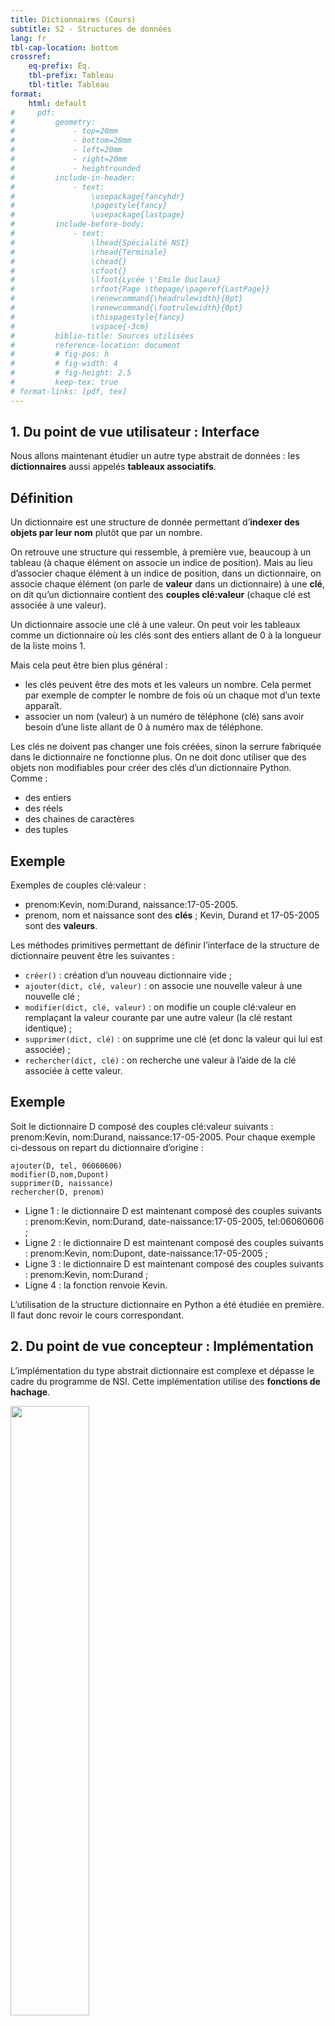 ```yaml
---
title: Dictionnaires (Cours)
subtitle: S2 - Structures de données
lang: fr
tbl-cap-location: bottom
crossref: 
    eq-prefix: Éq.
    tbl-prefix: Tableau
    tbl-title: Tableau
format:
    html: default
#     pdf: 
#         geometry:
#             - top=20mm
#             - bottom=20mm
#             - left=20mm
#             - right=20mm
#             - heightrounded
#         include-in-header:
#             - text:
#                 \usepackage{fancyhdr}
#                 \pagestyle{fancy}
#                 \usepackage{lastpage}
#         include-before-body:
#             - text:
#                 \lhead{Spécialité NSI} 
#                 \rhead{Terminale}
#                 \chead{} 
#                 \cfoot{}
#                 \lfoot{Lycée \'Emile Duclaux}
#                 \rfoot{Page \thepage/\pageref{LastPage}}
#                 \renewcommand{\headrulewidth}{0pt}
#                 \renewcommand{\footrulewidth}{0pt}
#                 \thispagestyle{fancy}
#                 \vspace{-3cm}
#         biblio-title: Sources utilisées
#         reference-location: document
#         # fig-pos: h
#         # fig-width: 4
#         # fig-height: 2.5
#         keep-tex: true
# format-links: [pdf, tex]
---
```


## 1. Du point de vue utilisateur : Interface

Nous allons maintenant étudier un autre type abstrait de données : les **dictionnaires** aussi appelés **tableaux associatifs**.

::: {.callout-tip}
## Définition

Un dictionnaire est une structure de donnée permettant d'**indexer des objets par leur nom** plutôt que par un nombre.
:::

On retrouve une structure qui ressemble, à première vue, beaucoup à un tableau (à chaque élément on associe un indice de position). Mais au lieu d'associer chaque élément à un indice de position, dans un dictionnaire, on associe chaque élément (on parle de **valeur** dans un dictionnaire) à une **clé**, on dit qu'un dictionnaire contient des **couples clé:valeur** (chaque clé est associée à une valeur).

Un dictionnaire associe une clé à une valeur. On peut voir les tableaux comme un dictionnaire où les clés sont des entiers allant de 0 à la longueur de la liste moins 1.

Mais cela peut être bien plus général :

* les clés peuvent être des mots et les valeurs un nombre. Cela permet par exemple de compter le nombre de fois où un chaque mot d'un texte apparaît.
* associer un nom (valeur) à un numéro de téléphone (clé) sans avoir besoin d'une liste allant de 0 à numéro max de téléphone.

Les clés ne doivent pas changer une fois créées, sinon la serrure fabriquée dans le dictionnaire ne fonctionne plus. On ne doit donc utiliser que des objets non modifiables pour créer des clés d'un dictionnaire Python. Comme :

* des entiers
* des réels
* des chaines de caractères
* des tuples

:::{.callout-caution}
## Exemple

Exemples de couples clé:valeur :

* prenom:Kevin, nom:Durand, naissance:17-05-2005. 
* prenom, nom et naissance sont des **clés** ; Kevin, Durand et 17-05-2005 sont des **valeurs**.
:::

Les méthodes primitives permettant de définir l'interface de la structure de dictionnaire peuvent être les suivantes :

* ``créer()`` : création d'un nouveau dictionnaire vide ;
* ``ajouter(dict, clé, valeur)`` : on associe une nouvelle valeur à une nouvelle clé ;
* ``modifier(dict, clé, valeur)`` : on modifie un couple clé:valeur en remplaçant la valeur courante par une autre valeur (la clé restant identique) ;
* ``supprimer(dict, clé)`` : on supprime une clé (et donc la valeur qui lui est associée) ;
* ``rechercher(dict, clé)`` : on recherche une valeur à l'aide de la clé associée à cette valeur.

:::{.callout-caution}
## Exemple

Soit le dictionnaire D composé des couples clé:valeur suivants : prenom:Kevin, nom:Durand, naissance:17-05-2005. Pour chaque exemple ci-dessous on repart du dictionnaire d'origine :

```.python
ajouter(D, tel, 06060606)
modifier(D,nom,Dupont)
supprimer(D, naissance)
rechercher(D, prenom)
```

* Ligne 1 : le dictionnaire D est maintenant composé des couples suivants : prenom:Kevin, nom:Durand, date-naissance:17-05-2005, tel:06060606 ;
* Ligne 2 : le dictionnaire D est maintenant composé des couples suivants : prenom:Kevin, nom:Dupont, date-naissance:17-05-2005 ;
* Ligne 3 : le dictionnaire D est maintenant composé des couples suivants : prenom:Kevin, nom:Durand ;
* Ligne 4 : la fonction renvoie Kevin.
:::

L'utilisation de la structure dictionnaire en Python a été étudiée en première. Il faut donc revoir le cours correspondant.

## 2. Du point de vue concepteur : Implémentation

L'implémentation du type abstrait dictionnaire est complexe et dépasse le cadre du programme de NSI. Cette implémentation utilise des **fonctions de hachage**.

![](hache.png){width="50%" fig-align="center"}

L'utilisation des tables et des fonctions de hachages est omniprésente en informatique, il est donc utile pour votre "culture générale informatique", de connaître le principe des fonctions de hachages. Voici un texte qui vous permettra de comprendre le principe des fonctions de hachages : [c'est quoi le hachage ?](https://culture-informatique.net/cest-quoi-hachage/){ target=_blank } . Pour avoir quelques idées sur le principe des tables de hachages, je vous recommande le visionnage de cette vidéo : [les tables de hachage](https://www.youtube.com/watch?v=CkLctGYWFPA){ target=_blank }.

On peut retenir que 

:::{.callout-important}
## À retenir

La complexité de recherche, d'ajout et de suppression d'un élément dans un dictionnaire est en $\mathcal{O}(1)$ : elle ne dépend pas du nombre d'éléments présents dans le dictionnaire.

En comparaison, la complexité de l'algorithme de recherche dans un tableau non trié est $\mathcal{O}(n)$.

La structure de dictionnaire est donc une structure très efficace ! N'hésitez pas à l'utiliser car son temps moyen d'exécution est très rapide.
:::
